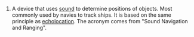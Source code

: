 #A device that uses [[sound]] to determine positions of objects.  Most commonly used by navies to track ships.  It is based on the same principle as [[echolocation]].  The acronym comes from "Sound Navigation and Ranging".